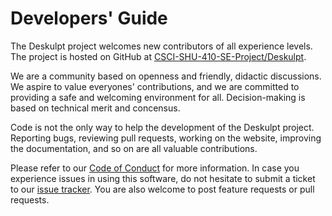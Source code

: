 
# Developers' Guide

The Deskulpt project welcomes new contributors of all experience levels. The project is
hosted on GitHub at [CSCI-SHU-410-SE-Project/Deskulpt](https://github.com/CSCI-SHU-410-SE-Project/Deskulpt).

We are a community based on openness and friendly, didactic discussions. We aspire to
value everyones' contributions, and we are committed to providing a safe and welcoming
environment for all. Decision-making is based on technical merit and concensus.

Code is not the only way to help the development of the Deskulpt project. Reporting
bugs, reviewing pull requests, working on the website, improving the documentation, and
so on are all valuable contributions.

Please refer to our [Code of Conduct](https://github.com/CSCI-SHU-410-SE-Project/Deskulpt/blob/main/.github/CODE_OF_CONDUCT.md)
for more information. In case you experience issues in using this software, do not
hesitate to submit a ticket to our [issue tracker](https://github.com/CSCI-SHU-410-SE-Project/Deskulpt/issues).
You are also welcome to post feature requests or pull requests.

<br />
<DocCardList />
